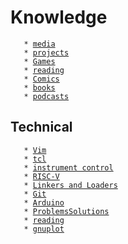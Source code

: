 = Knowledge =
    * [[media]]
    * [[projects]]
    * [[Games]]
    * [[reading]]
    * [[Comics]]
    * [[books]]
    * [[podcasts]]

== Technical ==

    * [[Vim]]
    * [[tcl]]
    * [[instrument control]]
    * [[RISC-V]]
    * [[Linkers and Loaders]]
    * [[Git]]
    * [[Arduino]]
    * [[ProblemsSolutions]]
    * [[reading]]
    * [[gnuplot]]
